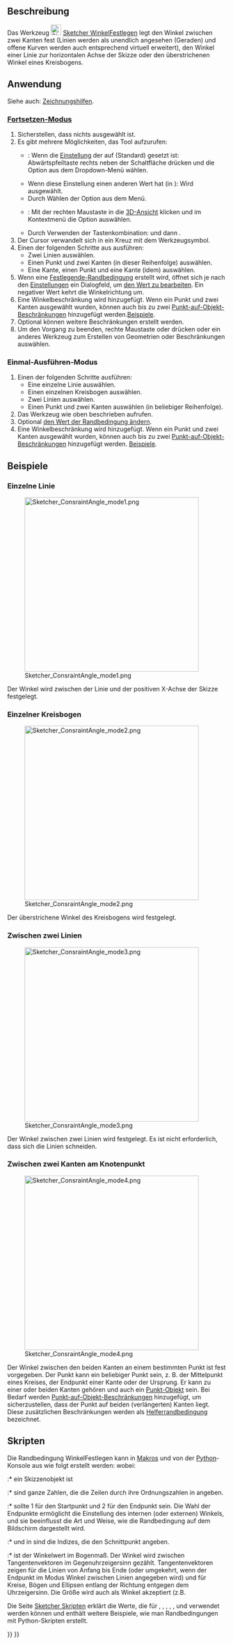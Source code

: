 <languages/>

{{Docnav/de
|[[Sketcher_ConstrainDiameter/de|DurchmesserFestlegen]]
|[[Sketcher_ConstrainLock/de|Sperren]]
|[[Sketcher_Workbench/de|Sketcher]]
|IconL=Sketcher_ConstrainDiameter.svg
|IconR=Sketcher_ConstrainLock.svg
|IconC=Workbench_Sketcher.svg
}}

{{GuiCommand/de
|Name=Sketcher ConstrainAngle
|Name/de=Sketcher WinkelFestlegen
|MenuLocation=Skizze → Sketcher-Randbedingungen → Winkel festlegen
|Workbenches=[[Sketcher_Workbench/de|Sketcher]]
|Shortcut={{KEY|K}} {{KEY|A}}
|SeeAlso=[[Sketcher_ConstrainPerpendicular/de|Sketcher RechtwinkligFestlegen]]
}}

<span id="Description"></span>
==Beschreibung==

Das Werkzeug [[Image:Sketcher_ConstrainAngle.svg|24px]] [[Sketcher_ConstrainAngle/de|Sketcher WinkelFestlegen]] legt den Winkel zwischen zwei Kanten fest (Linien werden als unendlich angesehen (Geraden) und offene Kurven werden auch entsprechend virtuell erweitert), den Winkel einer Linie zur horizontalen Achse der Skizze oder den überstrichenen Winkel eines Kreisbogens.

<span id="Usage"></span>
==Anwendung==

Siehe auch: [[Sketcher_Workbench/de#Zeichnungshilfen|Zeichnungshilfen]].

<span id="Continue_mode"></span>
===[[Sketcher_Workbench/de#Fortsetzen-Modi|Fortsetzen-Modus]]===

# Sicherstellen, dass nichts ausgewählt ist.
# Es gibt mehrere Möglichkeiten, das Tool aufzurufen:
#* {{Version/de|1.0}}: Wenn die [[Sketcher_Preferences/de#Allgemein|Einstellung]] der {{MenuCommand|Bemaßungsbeschränkungen}} auf {{Value|Bemaßung}} (Standard) gesetzt ist: Abwärtspfeiltaste rechts neben der Schaltfläche {{Button|[[Image:Sketcher_Dimension.svg||x16px]] [[Image:Toolbar_flyout_arrow.svg|x16px]]}} drücken und die Option {{MenuCommand|[[Image:Sketcher_ConstrainAngle.svg|16px]] Winkel festlegen}} aus dem Dropdown-Menü wählen.
#* Wenn diese Einstellung einen anderen Wert hat (in {{VersionMinus/de|0.21}}): Wird {{Button|[[Image:Sketcher_ConstrainAngle.svg|16px]] [[Sketcher_ConstrainAngle/de|Winkel festlegen]]}} ausgewählt.
#* Durch Wählen der Option {{MenuCommand|Skizze → Sketcher-Randbedingungen → [[Image:Sketcher_ConstrainAngle.svg|16px]] Winkel festlegen}} aus dem Menü.
#* {{Version/de|1.0}}: Mit der rechten Maustaste in die [[3D_view/de|3D-Ansicht]] klicken und im Kontextmenü die Option {{MenuCommand|Abmessung → [[Image:Sketcher_ConstrainAngle.svg|16px]] Winkel festlegen}} auswählen.
#* Durch Verwenden der Tastenkombination: {{KEY|K}} und dann {{KEY|A}}.
# Der Cursor verwandelt sich in ein Kreuz mit dem Werkzeugsymbol.
# Einen der folgenden Schritte aus ausführen:
#* Zwei Linien auswählen.
#* Einen Punkt und zwei Kanten (in dieser Reihenfolge) auswählen.
#* Eine Kante, einen Punkt und eine Kante (idem) auswählen.
# Wenn eine [[Sketcher_ToggleDrivingConstraint/de|Festlegende-Randbedingung]] erstellt wird, öffnet sich je nach den [[Sketcher_Preferences/de#Anzeige|Einstellungen]] ein Dialogfeld, um [[Sketcher_Workbench/de#Randbedingungen_bearbeiten|den Wert zu bearbeiten]]. Ein negativer Wert kehrt die Winkelrichtung um.
# Eine Winkelbeschränkung wird hinzugefügt. Wenn ein Punkt und zwei Kanten ausgewählt wurden, können auch bis zu zwei [[Sketcher_ConstrainPointOnObject/de|Punkt-auf-Objekt-Beschränkungen]] hinzugefügt werden.[[#Between_two_edges_at_point|Beispiele]].
# Optional können weitere Beschränkungen erstellt werden.
# Um den Vorgang zu beenden, rechte Maustaste oder {{KEY|Esc}} drücken oder ein anderes Werkzeug zum Erstellen von Geometrien oder Beschränkungen auswählen.

<span id="Run-once_mode"></span>
===Einmal-Ausführen-Modus===

# Einen der folgenden Schritte ausführen:
#* Eine einzelne Linie auswählen.
#* Einen einzelnen Kreisbogen auswählen.
#* Zwei Linien auswählen.
#* Einen Punkt und zwei Kanten auswählen (in beliebiger Reihenfolge).
# Das Werkzeug wie oben beschrieben aufrufen.
# Optional [[Sketcher_Workbench/de#Randbedingungen_bearbeiten|den Wert der Randbedingung ändern]].
# Eine Winkelbeschränkung wird hinzugefügt. Wenn ein Punkt und zwei Kanten ausgewählt wurden, können auch bis zu zwei [[Sketcher_ConstrainPointOnObject/de|Punkt-auf-Objekt-Beschränkungen]] hinzugefügt werden. [[#Between_two_edges_at_point/|Beispiele]].

<span id="Examples"></span>
==Beispiele==

<span id="Single_line"></span>
===Einzelne Linie===

[[Image:Sketcher_ConsraintAngle_mode1.png|400px]]

Der Winkel wird zwischen der Linie und der positiven X-Achse der Skizze festgelegt.

<span id="Single_circular_arc"></span>
===Einzelner Kreisbogen===

[[Image:Sketcher_ConsraintAngle_mode2.png|400px]]

Der überstrichene Winkel des Kreisbogens wird festgelegt.

<span id="Between_two_lines"></span>
===Zwischen zwei Linien===

[[Image:Sketcher_ConsraintAngle_mode3.png|400px]]

Der Winkel zwischen zwei Linien wird festgelegt. Es ist nicht erforderlich, dass sich die Linien schneiden. 

<span id="Between_two_edges_at_point"></span>
===Zwischen zwei Kanten am Knotenpunkt===

[[Image:Sketcher_ConsraintAngle_mode4.png|400px]]

Der Winkel zwischen den beiden Kanten an einem bestimmten Punkt ist fest vorgegeben. Der Punkt kann ein beliebiger Punkt sein, z. B. der Mittelpunkt eines Kreises, der Endpunkt einer Kante oder der Ursprung. Er kann zu einer oder beiden Kanten gehören und auch ein [[Sketcher_CreatePoint/de|Punkt-Objekt]] sein. Bei Bedarf werden [[Sketcher_ConstrainPointOnObject/de|Punkt-auf-Objekt-Beschränkungen]] hinzugefügt, um sicherzustellen, dass der Punkt auf beiden (verlängerten) Kanten liegt. Diese zusätzlichen Beschränkungen werden als [[Sketcher_helper_constraint/de|Helferrandbedingung]] bezeichnet.

<span id="Scripting"></span>
==Skripten==

Die Randbedingung WinkelFestlegen kann in [[Macros/de|Makros]] und von der [[Python/de|Python]]-Konsole aus wie folgt erstellt werden:
{{Code|code=
# line slope angle
Sketch.addConstraint(Sketcher.Constraint('Angle',iline,angle))

# angular span of arc
Sketch.addConstraint(Sketcher.Constraint('Angle',iarc,angle))

# angle between lines
Sketch.addConstraint(Sketcher.Constraint('Angle',iline1,pointpos1,iline2,pointpos2,angle))

# angle-via-point (no helper constraints are added automatically when from python)
Sketch.addConstraint(Sketcher.Constraint('AngleViaPoint',icurve1,icurve2,geoidpoint,pointpos,angle))
}}
wobei:
:* {{incode|Sketch}} ein Skizzenobjekt ist
:* {{incode|iline, iline1, iline2}} sind ganze Zahlen, die die Zeilen durch ihre Ordnungszahlen in {{incode|Sketch}} angeben.
:* {{incode|pointpos1, pointpos2}} sollte 1 für den Startpunkt und 2 für den Endpunkt sein. Die Wahl der Endpunkte ermöglicht die Einstellung des internen (oder externen) Winkels, und sie beeinflusst die Art und Weise, wie die Randbedingung auf dem Bildschirm dargestellt wird.
:* {{incode|geoidpoint}} und {{incode|pointpos}} in {{incode|AngleViaPoint}} sind die Indizes, die den Schnittpunkt angeben.
:* {{incode|angle}} ist der Winkelwert im Bogenmaß. Der Winkel wird zwischen Tangentenvektoren im Gegenuhrzeigersinn gezählt. Tangentenvektoren zeigen für die Linien von Anfang bis Ende (oder umgekehrt, wenn der Endpunkt im Modus Winkel zwischen Linien angegeben wird) und für Kreise, Bögen und Ellipsen entlang der Richtung entgegen dem Uhrzeigersinn. Die Größe wird auch als Winkel akzeptiert (z.B. {{incode|App.Units.Quantity('45 deg'))}}

Die Seite [[Sketcher_scripting/de|Sketcher Skripten]] erklärt die Werte, die für {{incode|iline}}, {{incode|iline1}}, {{incode|iline2}}, {{incode|pointpos1}}, {{incode|pointpos2}}, {{incode|geoidpoint}} und {{incode|pointpos}} verwendet werden können und enthält weitere Beispiele, wie man Randbedingungen mit Python-Skripten erstellt.


{{Docnav/de
|[[Sketcher_ConstrainDiameter/de|DurchmesserFestlegen]]
|[[Sketcher_ConstrainLock/de|Sperren]]
|[[Sketcher_Workbench/de|Sketcher]]
|IconL=Sketcher_ConstrainDiameter.svg
|IconR=Sketcher_ConstrainLock.svg
|IconC=Workbench_Sketcher.svg
}}

{{Sketcher_Tools_navi{{#translation:}}}}
{{Userdocnavi{{#translation:}}}}